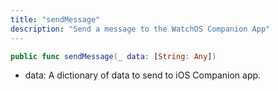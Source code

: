 ```yaml
---
title: "sendMessage"
description: "Send a message to the WatchOS Companion App"
---
```

```swift swift
public func sendMessage(_ data: [String: Any])

```

*   data: A dictionary of data to send to iOS Companion app.




